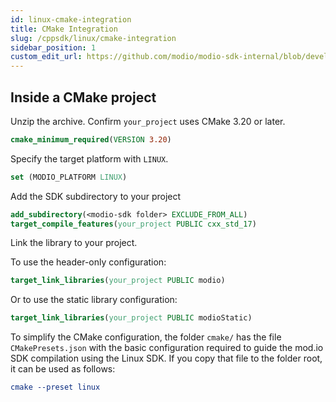 ```yaml
---
id: linux-cmake-integration
title: CMake Integration
slug: /cppsdk/linux/cmake-integration
sidebar_position: 1
custom_edit_url: https://github.com/modio/modio-sdk-internal/blob/develop/platform/linux/doc/cmake-integration.mdx
---
```


## Inside a CMake project

Unzip the archive. Confirm `your_project` uses CMake 3.20 or later.

```cmake
cmake_minimum_required(VERSION 3.20)
```

Specify the target platform with `LINUX`.

```cmake
set (MODIO_PLATFORM LINUX)
```
Add the SDK subdirectory to your project

```cmake
add_subdirectory(<modio-sdk folder> EXCLUDE_FROM_ALL)
target_compile_features(your_project PUBLIC cxx_std_17)
```

Link the library to your project.

To use the header-only configuration:
```cmake
target_link_libraries(your_project PUBLIC modio)
```
Or to use the static library configuration:
```cmake
target_link_libraries(your_project PUBLIC modioStatic)
```

To simplify the CMake configuration, the folder `cmake/` has the file `CMakePresets.json` with the basic configuration required to guide the mod.io SDK compilation using the Linux SDK. If you copy that file to the folder root, it can be used as follows:

```cmake
cmake --preset linux
```